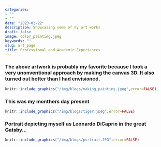 ```yaml
---
categories:
- ""
- ""
date: "2023-02-22"
description: Showcasing some of my art works
draft: false
image: color_painting.jpeg
keywords: ""
slug: art_page
title: Professional and Academic Experiences
---
```


### The above artwork is probably my favorite because I took a very unonventional approach by making the canvas 3D. It also turned out better than I had envisioned.

```r
knitr::include_graphics("/img/blogs/making_painting.jpeg",error=FALSE)
```


### This was my monthers day present

```r
knitr::include_graphics("/img/blogs/tiger.jpeg",error=FALSE)
```


### Portrait depicting myself as Leonardo DiCaprio in the great Gatsby...

```r
knitr::include_graphics("/img/blogs/portrait.JPG",error=FALSE)
```
